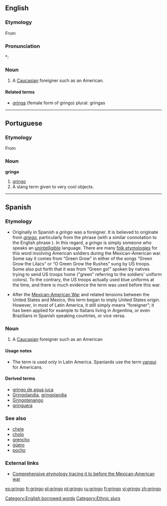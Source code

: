 ==English==
{{wikipedia}}

===Etymology===
From {{etyl|es}} {{term|gringo|lang=es}}

===Pronunciation===
*: {{rhymes|ɪŋɡəʊ}}

===Noun===
{{en-noun}}

# {{italbrac-colon|pejorative}} A [[Caucasian]] foreigner such as an American.

====Related terms====
* [[gringa]] (female form of gringo) plural: gringas

[[Category:English borrowed words]]

----

==Portuguese==

===Etymology===
From {{etyl|es}} {{term|gringo|lang=es}}

===Noun===
'''gringo'''

# [[#Noun|gringo]]
# A slang term given to very cool objects. {{italbrac|Brazil, Paraguay, Bolivia, Argentina}}

----

==Spanish==

===Etymology===
* Originally in Spanish a ''gringo'' was a foreigner. It is believed to originate from ''[[griego]]'', particularly from the phrase {{term||hablar en griego|to speak in Greek}} (with a similar connotation to the English phrase {{term|it's all Greek to me|lang=en}}). In this regard, a ''gringo'' is simply someone who speaks an [[unintelligible]] language. There are many [[folk etymology|folk etymologies]] for this word involving American soldiers during the Mexican-American war. Some say it comes from “Green Grow” in either of the songs “Green Grow the Lilacs”  or “O Green Grow the Rushes” sung by US troops. Some also put forth that it was from “Green go!” spoken by natives trying to send US troops home ("green"  referring to the soldiers' uniform colors). To the contrary, the US troops actually used blue uniforms at the time, and there is much evidence the term was used before this war.

* After the [[w:Mexican-American War|Mexican-American War]] and related tensions between the United States and Mexico, this term began to imply United States origin. However, in most of Latin America, it still simply means “foreigner”; it has been applied for example to Italians living in Argentina, or even Brazilians in Spanish speaking countries, or vice versa.

===Noun===
{{es-noun-mf|feminine=gringa}}

# A [[Caucasian]] foreigner such as an American

====Usage notes====
* The term is used only in Latin America. Spaniards use the term [[yanqui]] for Americans.

====Derived terms====
* [[gringo de agua juca]] {{italbrac|Honduras}}
* [[Gringolandia]], [[gringolandia]] {{f}}
* [[Gringotenango]]
* [[gringuera]] {{f}} {{italbrac|Honduras}}

===See also===
* [[chele]] {{italbrac|Honduras}}
* [[cholo]]
* [[grencho]] {{italbrac|Honduras}}
* [[güero]]
* [[pocho]]

===External links===
* [http://www.marrder.com/htw/jan97/editorial.htm Comprehensive etymology tracing it to before the Mexican-American war]

[[Category:Ethnic slurs]]

[[es:gringo]]
[[fr:gringo]]
[[pl:gringo]]
[[pt:gringo]]
[[ru:gringo]]
[[fi:gringo]]
[[vi:gringo]]
[[zh:gringo]]